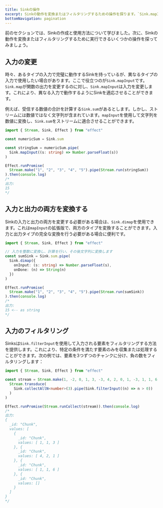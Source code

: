 ```yaml
---
title: Sinkの操作
excerpt: Sinkの動作を変換またはフィルタリングするための操作を探ります。`Sink.mapInput`を使用して、異なる入力タイプに合わせてSinkを適応させる方法を学びます。`Sink.dimap`を使用して、入力と出力タイプの完全な変換を実現する方法を発見します。`Sink.filterInput`を利用して、特定の条件に基づいて要素を選択的に処理する方法を学びます。
bottomNavigation: pagination
---
```


前のセクションでは、Sinkの作成と使用方法について学びました。次に、Sinkの動作を変換またはフィルタリングするために実行できるいくつかの操作を探ってみましょう。

## 入力の変更

時々、あるタイプの入力で完璧に動作するSinkを持っているが、異なるタイプの入力で使用したい場合があります。ここで役立つのが`Sink.mapInput`です。`Sink.map`が関数の出力を変更するのに対し、`Sink.mapInput`は入力を変更します。これにより、異なる入力で動作するようにSinkを適応させることができます。

例えば、受信する数値の合計を計算する`Sink.sum`があるとします。しかし、ストリームには数値ではなく文字列が含まれています。`mapInput`を使用して文字列を数値に変換し、`Sink.sum`をストリームに適合させることができます。

```ts twoslash
import { Stream, Sink, Effect } from "effect"

const numericSum = Sink.sum

const stringSum = numericSum.pipe(
  Sink.mapInput((s: string) => Number.parseFloat(s))
)

Effect.runPromise(
  Stream.make("1", "2", "3", "4", "5").pipe(Stream.run(stringSum))
).then(console.log)
/*
出力:
15
*/
```

## 入力と出力の両方を変換する

Sinkの入力と出力の両方を変更する必要がある場合は、`Sink.dimap`を使用できます。これは`mapInput`の拡張版で、両方のタイプを変換することができます。入力と出力タイプの完全な変換を行う必要がある場合に便利です。

```ts twoslash
import { Stream, Sink, Effect } from "effect"

// 入力を整数に変換し、計算を行い、その後文字列に変換します
const sumSink = Sink.sum.pipe(
  Sink.dimap({
    onInput: (s: string) => Number.parseFloat(s),
    onDone: (n) => String(n)
  })
)

Effect.runPromise(
  Stream.make("1", "2", "3", "4", "5").pipe(Stream.run(sumSink))
).then(console.log)
/*
出力:
15 <-- as string
*/
```

## 入力のフィルタリング

Sinksは`Sink.filterInput`を使用して入力される要素をフィルタリングする方法を提供します。これにより、特定の条件を満たす要素のみを収集または処理することができます。次の例では、要素を3つずつのチャンクに分け、負の数をフィルタリングします：

```ts twoslash
import { Stream, Sink, Effect } from "effect"

const stream = Stream.make(1, -2, 0, 1, 3, -3, 4, 2, 0, 1, -3, 1, 1, 6).pipe(
  Stream.transduce(
    Sink.collectAllN<number>(3).pipe(Sink.filterInput((n) => n > 0))
  )
)

Effect.runPromise(Stream.runCollect(stream)).then(console.log)
/*
出力:
{
  _id: "Chunk",
  values: [
    {
      _id: "Chunk",
      values: [ 1, 1, 3 ]
    }, {
      _id: "Chunk",
      values: [ 4, 2, 1 ]
    }, {
      _id: "Chunk",
      values: [ 1, 1, 6 ]
    }, {
      _id: "Chunk",
      values: []
    }
  ]
}
*/
```
